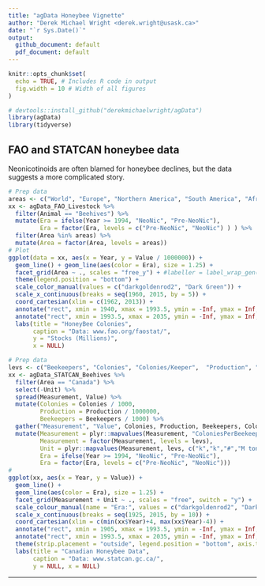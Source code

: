 ```yaml
---
title: "agData Honeybee Vignette"
author: "Derek Michael Wright <derek.wright@usask.ca>"
date: "`r Sys.Date()`"
output: 
  github_document: default
  pdf_document: default
---
```


```r
knitr::opts_chunk$set(
  echo = TRUE, # Includes R code in output
  fig.width = 10 # Width of all figures
)
```

```r
# devtools::install_github("derekmichaelwright/agData")
library(agData)
library(tidyverse)
```

## FAO and STATCAN honeybee data
Neonicotinoids are often blamed for honeybee declines, but the data suggests a more complicated story.

```r
# Prep data
areas <- c("World", "Europe", "Northern America", "South America", "Africa", "Asia")
xx <- agData_FAO_Livestock %>% 
  filter(Animal == "Beehives") %>%
  mutate(Era = ifelse(Year >= 1994, "NeoNic", "Pre-NeoNic"),
         Era = factor(Era, levels = c("Pre-NeoNic", "NeoNic") ) ) %>%
  filter(Area %in% areas) %>% 
  mutate(Area = factor(Area, levels = areas))
# Plot
ggplot(data = xx, aes(x = Year, y = Value / 1000000)) + 
  geom_line() + geom_line(aes(color = Era), size = 1.25) +
  facet_grid(Area ~ ., scales = "free_y") + #labeller = label_wrap_gen(width = 10)
  theme(legend.position = "bottom") +
  scale_color_manual(values = c("darkgoldenrod2", "Dark Green")) +
  scale_x_continuous(breaks = seq(1960, 2015, by = 5)) + 
  coord_cartesian(xlim = c(1962, 2013)) +
  annotate("rect", xmin = 1940, xmax = 1993.5, ymin = -Inf, ymax = Inf, fill = "Dark Green",     alpha = 0.1) +
  annotate("rect", xmin = 1993.5, xmax = 2035, ymin = -Inf, ymax = Inf, fill = "darkgoldenrod2", alpha = 0.1) +
  labs(title = "HoneyBee Colonies",
       caption = "Data: www.fao.org/faostat/",
       y = "Stocks (Millions)",
       x = NULL)
```

```r
# Prep data
levs <- c("Beekeepers", "Colonies", "Colonies/Keeper",  "Production", "Yield", "Value")
xx <- agData_STATCAN_Beehives %>%
  filter(Area == "Canada") %>%
  select(-Unit) %>% 
  spread(Measurement, Value) %>%
  mutate(Colonies = Colonies / 1000,
         Production = Production / 1000000,
         Beekeepers = Beekeepers / 1000) %>% 
  gather("Measurement", "Value", Colonies, Production, Beekeepers, ColoniesPerBeekeeper, Yield, Value) %>%
  mutate(Measurement = plyr::mapvalues(Measurement, "ColoniesPerBeekeeper", "Colonies/Keeper"),
         Measurement = factor(Measurement, levels = levs),
         Unit = plyr::mapvalues(Measurement, levs, c("k","k","#","M tonnes","kg/Colony","M $")),
         Era = ifelse(Year >= 1994, "NeoNic", "Pre-NeoNic"),
         Era = factor(Era, levels = c("Pre-NeoNic", "NeoNic")))
#
ggplot(xx, aes(x = Year, y = Value)) + 
  geom_line() + 
  geom_line(aes(color = Era), size = 1.25) +
  facet_grid(Measurement + Unit ~ ., scales = "free", switch = "y") +
  scale_colour_manual(name = "Era:", values = c("darkgoldenrod2", "Dark Green")) +
  scale_x_continuous(breaks = seq(1925, 2015, by = 10)) + 
  coord_cartesian(xlim = c(min(xx$Year)+4, max(xx$Year)-4)) +
  annotate("rect", xmin = 1905, xmax = 1993.5, ymin = -Inf, ymax = Inf, fill = "Dark Green",     alpha = 0.1) +
  annotate("rect", xmin = 1993.5, xmax = 2035, ymin = -Inf, ymax = Inf, fill = "darkgoldenrod2", alpha = 0.1) +
  theme(strip.placement = "outside", legend.position = "bottom", axis.title.y = element_text(hjust = 0)) + 
  labs(title = "Canadian Honeybee Data", 
       caption = "Data: www.statcan.gc.ca/",
       y = NULL, x = NULL)
```

---
